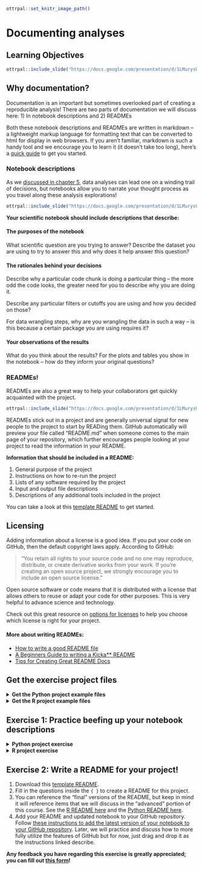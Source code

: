 
```r
ottrpal::set_knitr_image_path()
```

# Documenting analyses

## Learning Objectives

```r
ottrpal::include_slide("https://docs.google.com/presentation/d/1LMurysUhCjZb7DVF6KS9QmJ5NBjwWVjRn40MS9f2noE/edit#slide=id.gf8379bb805_0_1")
```

## Why documentation?

Documentation is an important but sometimes overlooked part of creating a reproducible analysis! There are two parts of documentation we will discuss here: 1) In notebook descriptions and 2) READMEs

Both these notebook descriptions and READMEs are written in markdown -- a lightweight markup language for formatting text that can be converted to html for display in web browsers. If you aren't familiar, markdown is such a handy tool and we encourage you to learn it (it doesn't take too long), here's a [quick guide](https://www.markdownguide.org/cheat-sheet/) to get you started.

### Notebook descriptions

As we [discussed in chapter 5](https://jhudatascience.org/Reproducibility_in_Cancer_Informatics/using-notebooks.html#reason-1-notebooks-allow-for-tracking-data-exploration-and-encourage-the-scientist-to-narrate-their-thought-process), data analyses can lead one on a winding trail of decisions, but notebooks allow you to narrate your thought process as you travel along these analysis explorations!

```r
ottrpal::include_slide("https://docs.google.com/presentation/d/1LMurysUhCjZb7DVF6KS9QmJ5NBjwWVjRn40MS9f2noE/edit#slide=id.gf8f405fdab_0_186")
```

**Your scientific notebook should include descriptions that describe:**   

#### The purposes of the notebook

What scientific question are you trying to answer? Describe the dataset you are using to try to answer this and why does it help answer this question?

#### The rationales behind your decisions

Describe why a particular code chunk is doing a particular thing -- the more odd the code looks, the greater need for you to describe why you are doing it.

Describe any particular filters or cutoffs you are using and how you decided on those?

For data wrangling steps, why are you wrangling the data in such a way -- is this because a certain package you are using requires it?

#### Your observations of the results

What do you think about the results? For the plots and tables you show in the notebook -- how do they inform your original questions?

### READMEs!

READMEs are also a great way to help your collaborators get quickly acquainted with the project.

```r
ottrpal::include_slide("https://docs.google.com/presentation/d/1LMurysUhCjZb7DVF6KS9QmJ5NBjwWVjRn40MS9f2noE/edit#slide=id.gf8379bb805_0_11")
```

READMEs stick out in a project and are generally universal signal for new people to the project to start by READing them. GitHub automatically will preview your file called "README.md" when someone comes to the main page of your repository, which further encourages people looking at your project to read the information in your README.

**Information that should be included in a README:**

1) General purpose of the project
2) Instructions on how to re-run the project
3) Lists of any software required by the project
4) Input and output file descriptions
5) Descriptions of any additional tools included in the project

You can take a look at this [template README](https://raw.githubusercontent.com/jhudsl/Reproducibility_in_Cancer_Informatics/main/resources/README-template.md) to get started.

## Licensing

Adding information about a license is a good idea. If you put your code on GitHub, then the default copyright laws apply. According to GitHub:

> “You retain all rights to your source code and no one may reproduce, distribute, or create derivative works from your work. If you’re creating an open source project, we strongly encourage you to include an open source license.”

Open source software or code means that it is distributed with a license that allows others to reuse or adapt your code for other purposes. This is very helpful to advance science and technology.

Check out this great resource on [options for licenses](https://choosealicense.com/) to help you choose which license is right for your project. 

#### More about writing READMEs:

- [How to write a good README file](https://www.freecodecamp.org/news/how-to-write-a-good-readme-file/)
- [A Beginners Guide to writing a Kicka** README](https://meakaakka.medium.com/a-beginners-guide-to-writing-a-kickass-readme-7ac01da88ab3)
- [Tips for Creating Great README Docs](https://www.archbee.com/blog/readme-creating-tips)

## Get the exercise project files

<details> <summary>**Get the Python project example files**</summary>
[Click this link to download](https://raw.githubusercontent.com/jhudsl/Reproducibility_in_Cancer_Informatics/main/chapter-zips/python-heatmap-chapt-8.zip).

```bash
mkdir -p chapter-zips
wget -O chapter-zips/python-heatmap-chapt-8.zip https://raw.githubusercontent.com/jhudsl/Reproducibility_in_Cancer_Informatics/main/chapter-zips/python-heatmap-chapt-8.zip
```

Now double click your chapter zip file to unzip. For Windows you may have to [follow these instructions](https://support.microsoft.com/en-us/windows/zip-and-unzip-files-f6dde0a7-0fec-8294-e1d3-703ed85e7ebc).

```bash
unzip -o chapter-zips/python-heatmap-chapt-8.zip -d chapter-zips/
```
</details>

<details> <summary>**Get the R project example files**</summary>
[Click this link to download](https://raw.githubusercontent.com/jhudsl/Reproducibility_in_Cancer_Informatics/main/chapter-zips/r-heatmap-chapt-8.zip).

```bash
mkdir -p chapter-zips
wget -O chapter-zips/r-heatmap-chapt-8.zip https://raw.githubusercontent.com/jhudsl/Reproducibility_in_Cancer_Informatics/main/chapter-zips/r-heatmap-chapt-8.zip
```

Now double click your chapter zip file to unzip. For Windows you may have to [follow these instructions](https://support.microsoft.com/en-us/windows/zip-and-unzip-files-f6dde0a7-0fec-8294-e1d3-703ed85e7ebc).

```bash
unzip -o chapter-zips/r-heatmap-chapt-8.zip -d chapter-zips/
```
</details>

## Exercise 1: Practice beefing up your notebook descriptions

<details> <summary>**Python project exercise**</summary>

1. Start up JuptyerLab with running `juptyer lab` from your command line.
2. Activate your conda environment using `conda activate reproducible-python`.
3. Open up your notebook you've been working on in the previous chapters: `make_heatmap.ipynb`
4. Create a new chunk in your notebook and choose the "Markdown" option in the dropdown menu.

```r
ottrpal::include_slide("https://docs.google.com/presentation/d/1LMurysUhCjZb7DVF6KS9QmJ5NBjwWVjRn40MS9f2noE/edit#slide=id.gfaa026a583_0_30")
```
5. Continue to add more descriptions where you feel is necessary. You can reference the descriptions we have in the ["final" version](https://github.com/jhudsl/reproducible-python-example/blob/main/make_heatmap.ipynb) from the [example Python repository](https://github.com/jhudsl/reproducible-python-example). (Again, _final_ here is in quotes because we may continue to make improvements to this notebook -- remember what we said about iterative?)

</details>

<details> <summary>**R project exercise**</summary>

1. Open up RStudio.
2. Open up your notebook you've been working on in the previous chapters: `make_heatmap.Rmd`
3. In between code chunks, add more descriptions using Markdown language.
4. You can test how this renders by saving your `.Rmd` and then opening up the resulting `nb.html` file and choosing `View in Browser`.
5. Continue to add more descriptions where you feel is necessary. You can reference the descriptions we have in the ["final" version](https://jhudatascience.org/reproducible-R-example/01-heatmap.nb.html) from the [example R repository](https://github.com/jhudsl/reproducible-R-example). (Again, _final_ here is in quotes because we may continue to make improvements to this notebook -- remember what we said about iterative?)

</details>

## Exercise 2: Write a README for your project!

1. Download this [template README](https://raw.githubusercontent.com/jhudsl/Reproducibility_in_Cancer_Informatics/main/resources/README-template.md).
2. Fill in the questions inside the `{ }` to create a README for this project.
3. You can reference the "final" versions of the README, but keep in mind it will reference items that we will discuss in the "advanced" portion of this course. See the [R README here](https://github.com/jhudsl/reproducible-R-example) and the [Python README here](https://github.com/jhudsl/reproducible-python-example).
4. Add your README and updated notebook to your GitHub repository. Follow [these instructions to add the latest version of your notebook to your GitHub repository](https://docs.github.com/en/repositories/working-with-files/managing-files/adding-a-file-to-a-repository#adding-a-file-to-a-repository-on-github). Later, we will practice and discuss how to more fully utilize the features of GitHub but for now, just drag and drop it as the instructions linked describe.


**Any feedback you have regarding this exercise is greatly appreciated; you can fill out [this form](https://forms.gle/ygSSwoGaEATA2S65A)!**
